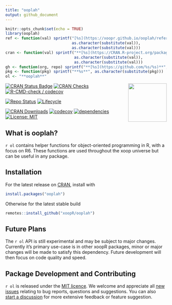 ```yaml
---
title: "ooplah"
output: github_document
---
```


```r
knitr::opts_chunk$set(echo = TRUE)
library(ooplah)
ref <- function(val) sprintf("[%s](https://xoopr.github.io/ooplah/reference/%s.html)",
                             as.character(substitute(val)),
                             as.character(substitute(val)))
cran <- function(val) sprintf("**[%s](https://CRAN.R-project.org/package=%s)**",
                              as.character(substitute(val)),
                              as.character(substitute(val)))
gh <- function(org, repo) sprintf("**[%s](https://github.com/%s/%s)**", repo, org, repo)
pkg <- function(pkg) sprintf("**%s**", as.character(substitute(pkg)))
ol <- "**ooplah**"
```

<img src="man/figures/logo.png" align="right" alt="" width="120" />

[![CRAN Status Badge](https://www.r-pkg.org/badges/version-ago/ooplah)](https://cran.r-project.org/package=ooplah)
[![CRAN Checks](https://cranchecks.info/badges/worst/ooplah)](https://cran.r-project.org/web/checks/check_results_ooplah.html)
[![R-CMD-check / codecov](https://github.com/xoopR/ooplah/actions/workflows/check-covr.yml/badge.svg?branch=main)](https://github.com/xoopR/ooplah/actions/workflows/check-covr.yml)

[![Repo Status](https://www.repostatus.org/badges/latest/active.svg)](https://github.com/xoopR/ooplah)
[![Lifecycle](https://lifecycle.r-lib.org/articles/figures/lifecycle-experimental.svg)](https://github.com/xoopR/ooplah)

[![CRAN Downloads](https://cranlogs.r-pkg.org/badges/grand-total/ooplah)](https://cran.r-project.org/package=ooplah)
[![codecov](https://codecov.io/gh/xoopR/ooplah/branch/main/graph/badge.svg)](https://codecov.io/gh/xoopR/ooplah)
[![dependencies](https://tinyverse.netlify.com/badge/ooplah)](https://CRAN.R-project.org/package=ooplah)
[![License: MIT](https://img.shields.io/badge/License-MIT-yellow.svg)](https://opensource.org/licenses/MIT)

## What is ooplah?

`r ol` contains helper functions for object-oriented programming in R, with a focus on R6. These functions are used throughout the xoop universe but can be useful in any package.

## Installation

For the latest release on [CRAN](https://CRAN.R-project.org/package=ooplah), install with
```r
install.packages("ooplah")
```

Otherwise for the latest stable build
```r
remotes::install_github("xoopR/ooplah")
```

## Future Plans

The `r ol` API is still experimental and may be subject to major changes. Currently it's primary use-case is in other xoopR packages, minor or major changes will be made to satisfy this dependency. Future development will then focus on code quality and speed.

## Package Development and Contributing

`r ol` is released under the [MIT licence](https://opensource.org/licenses/MIT). We welcome and appreciate all [new issues](https://github.com/xoopR/ooplah/issues) relating to bug reports, questions and suggestions. You can also [start a discussion](https://github.com/xoopR/ooplah/discussions) for more extensive feedback or feature suggestion.
